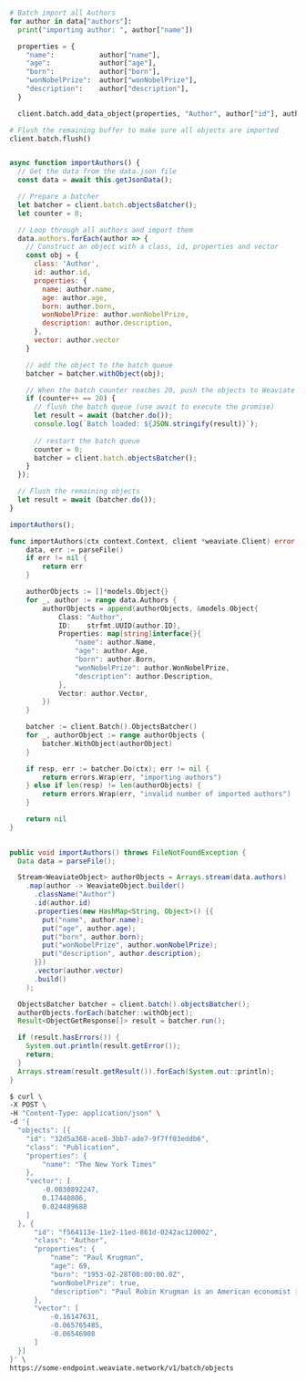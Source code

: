 
<Tabs groupId="languages">
<TabItem value="py" label="Python">

```python

# Batch import all Authors
for author in data["authors"]:
  print("importing author: ", author["name"])

  properties = {
    "name":           author["name"],
    "age":            author["age"],
    "born":           author["born"],
    "wonNobelPrize":  author["wonNobelPrize"],
    "description":    author["description"],
  }

  client.batch.add_data_object(properties, "Author", author["id"], author["vector"])

# Flush the remaining buffer to make sure all objects are imported
client.batch.flush()
```

</TabItem>
<TabItem value="js" label="JavaScript">

```js

async function importAuthors() {
  // Get the data from the data.json file
  const data = await this.getJsonData();

  // Prepare a batcher
  let batcher = client.batch.objectsBatcher();
  let counter = 0;

  // Loop through all authors and import them
  data.authors.forEach(author => {
    // Construct an object with a class, id, properties and vector
    const obj = {
      class: 'Author',
      id: author.id,
      properties: {
        name: author.name,
        age: author.age,
        born: author.born,
        wonNobelPrize: author.wonNobelPrize,
        description: author.description,
      },
      vector: author.vector
    }

    // add the object to the batch queue
    batcher = batcher.withObject(obj);

    // When the batch counter reaches 20, push the objects to Weaviate
    if (counter++ == 20) {
      // flush the batch queue (use await to execute the promise)
      let result = await (batcher.do());
      console.log(`Batch loaded: ${JSON.stringify(result)}`);
      
      // restart the batch queue
      counter = 0;
      batcher = client.batch.objectsBatcher();
    }
  });

  // Flush the remaining objects
  let result = await (batcher.do());
}

importAuthors();
```

</TabItem>
<TabItem value="go" label="Go">

```go
func importAuthors(ctx context.Context, client *weaviate.Client) error {
	data, err := parseFile()
	if err != nil {
		return err
	}

	authorObjects := []*models.Object{}
	for _, author := range data.Authors {
		authorObjects = append(authorObjects, &models.Object{
			Class: "Author",
			ID:    strfmt.UUID(author.ID),
			Properties: map[string]interface{}{
				"name": author.Name,
				"age": author.Age,
				"born": author.Born,
				"wonNobelPrize": author.WonNobelPrize,
				"description": author.Description,
			},
			Vector: author.Vector,
		})
	}

	batcher := client.Batch().ObjectsBatcher()
	for _, authorObject := range authorObjects {
		batcher.WithObject(authorObject)
	}

	if resp, err := batcher.Do(ctx); err != nil {
		return errors.Wrap(err, "importing authors")
	} else if len(resp) != len(authorObjects) {
		return errors.Wrap(err, "invalid number of imported authors")
	}

	return nil
}
  
```

</TabItem>
<TabItem value="java" label="Java">

```java
public void importAuthors() throws FileNotFoundException {
  Data data = parseFile();

  Stream<WeaviateObject> authorObjects = Arrays.stream(data.authors)
    .map(author -> WeaviateObject.builder()
      .className("Author")
      .id(author.id)
      .properties(new HashMap<String, Object>() {{
        put("name", author.name);
        put("age", author.age);
        put("born", author.born);
        put("wonNobelPrize", author.wonNobelPrize);
        put("description", author.description);
      }})
      .vector(author.vector)
      .build()
    );

  ObjectsBatcher batcher = client.batch().objectsBatcher();
  authorObjects.forEach(batcher::withObject);
  Result<ObjectGetResponse[]> result = batcher.run();

  if (result.hasErrors()) {
    System.out.println(result.getError());
    return;
  }
  Arrays.stream(result.getResult()).forEach(System.out::println);
}
```

</TabItem>
<TabItem value="curl" label="Curl">

```bash
$ curl \
-X POST \
-H "Content-Type: application/json" \
-d '{
  "objects": [{
    "id": "32d5a368-ace8-3bb7-ade7-9f7ff03eddb6",
    "class": "Publication",
    "properties": {
        "name": "The New York Times"
    },
    "vector": [
        -0.0030892247,
        0.17440806,
        0.024489688
    ]
  }, {
      "id": "f564113e-11e2-11ed-861d-0242ac120002",
      "class": "Author",
      "properties": {
          "name": "Paul Krugman",
          "age": 69,
          "born": "1953-02-28T00:00:00.0Z",
          "wonNobelPrize": true,
          "description": "Paul Robin Krugman is an American economist [...] New Economic Geography."
      },
      "vector": [
          -0.16147631,
          -0.065765485,
          -0.06546908
      ]
  }]
}' \
https://some-endpoint.weaviate.network/v1/batch/objects
```

</TabItem>
</Tabs>
